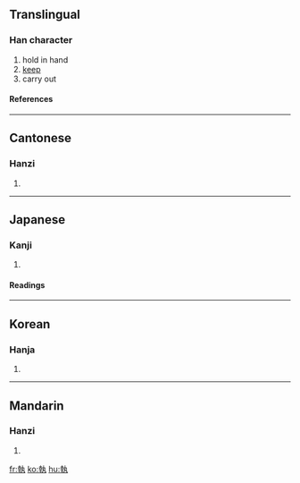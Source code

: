 {{see|执}}

==Translingual==
===Han character===
{{Han char|rn=32|rad=土|as=08|sn=11|four=4541<sub>7</sub>|canj=土十大弓戈 (GJKNI)}}
# hold in hand
# [[keep]]
# carry out
====References====
{{Han ref|kx=0231.090|dkj=05193|dj=0467.150|hdz=10457.050|uh=57F7|ud=22519|bh=B0F5|bd=45301}}
----
==Cantonese==
===Hanzi===
{{yue-hanzi|jyut=|y=jap1}}
# {{defn|Cantonese}}
----
==Japanese==
===Kanji===
{{ja-kanji|grade=|rs=土08}}
# {{defn|Japanese}} 
====Readings====
{{ja-readings|on=[[しつ]] (shitsu), [[しゅう]] (shū)|kun=[[とる]] (toru), [[とらえる]] (toraeru)}}
----
==Korean==
===Hanja===
{{ko-hanja|hangeul=집|rv=jip|mr=chip}}
# {{defn|Korean}}
----
==Mandarin==
===Hanzi===
{{cmn-hanzi|sim=执|pin=[[pǒu]] (pou3), [[zhí]] (zhi2)|wg=p'ou<sup>3</sup>, chih<sup>2</sup>}}
# {{defn|Mandarin}}

[[fr:執]]
[[ko:執]]
[[hu:執]]